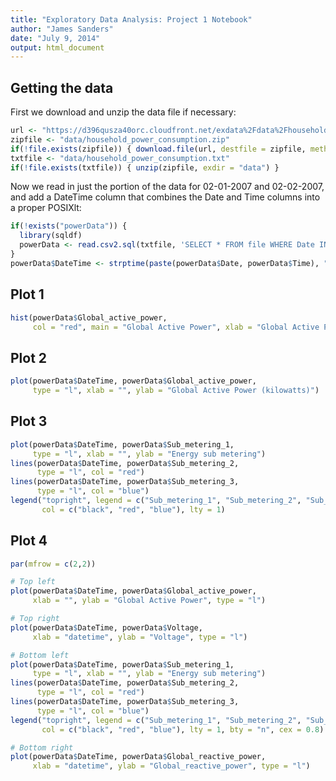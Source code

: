 ```yaml
---
title: "Exploratory Data Analysis: Project 1 Notebook"
author: "James Sanders"
date: "July 9, 2014"
output: html_document
---
```


## Getting the data

First we download and unzip the data file if necessary:

```r
url <- "https://d396qusza40orc.cloudfront.net/exdata%2Fdata%2Fhousehold_power_consumption.zip"
zipfile <- "data/household_power_consumption.zip"
if(!file.exists(zipfile)) { download.file(url, destfile = zipfile, method = "curl", quiet = TRUE) }
txtfile <- "data/household_power_consumption.txt"
if(!file.exists(txtfile)) { unzip(zipfile, exdir = "data") }
```

Now we read in just the portion of the data for 02-01-2007 and 02-02-2007, and add a DateTime column that combines the Date and Time columns into a proper POSIXlt:

```r
if(!exists("powerData")) {
  library(sqldf)
  powerData <- read.csv2.sql(txtfile, 'SELECT * FROM file WHERE Date IN ("1/2/2007", "2/2/2007")')
}
powerData$DateTime <- strptime(paste(powerData$Date, powerData$Time), "%d/%m/%Y %X")
```

## Plot 1

```r
hist(powerData$Global_active_power,
     col = "red", main = "Global Active Power", xlab = "Global Active Power (kilowatts)")
```

## Plot 2

```r
plot(powerData$DateTime, powerData$Global_active_power,
     type = "l", xlab = "", ylab = "Global Active Power (kilowatts)")
```

## Plot 3

```r
plot(powerData$DateTime, powerData$Sub_metering_1,
     type = "l", xlab = "", ylab = "Energy sub metering")
lines(powerData$DateTime, powerData$Sub_metering_2,
      type = "l", col = "red")
lines(powerData$DateTime, powerData$Sub_metering_3,
      type = "l", col = "blue")
legend("topright", legend = c("Sub_metering_1", "Sub_metering_2", "Sub_metering_3"),
       col = c("black", "red", "blue"), lty = 1)
```

## Plot 4

```r
par(mfrow = c(2,2))

# Top left
plot(powerData$DateTime, powerData$Global_active_power,
     xlab = "", ylab = "Global Active Power", type = "l")

# Top right
plot(powerData$DateTime, powerData$Voltage,
     xlab = "datetime", ylab = "Voltage", type = "l")

# Bottom left
plot(powerData$DateTime, powerData$Sub_metering_1,
     type = "l", xlab = "", ylab = "Energy sub metering")
lines(powerData$DateTime, powerData$Sub_metering_2,
      type = "l", col = "red")
lines(powerData$DateTime, powerData$Sub_metering_3,
      type = "l", col = "blue")
legend("topright", legend = c("Sub_metering_1", "Sub_metering_2", "Sub_metering_3"),
       col = c("black", "red", "blue"), lty = 1, bty = "n", cex = 0.8)

# Bottom right
plot(powerData$DateTime, powerData$Global_reactive_power,
     xlab = "datetime", ylab = "Global_reactive_power", type = "l")
```


